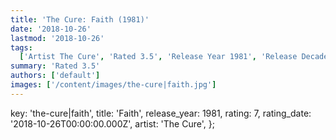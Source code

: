 ```yaml
---
title: 'The Cure: Faith (1981)'
date: '2018-10-26'
lastmod: '2018-10-26'
tags:
  ['Artist The Cure', 'Rated 3.5', 'Release Year 1981', 'Release Decade 1980']
summary: 'Rated 3.5'
authors: ['default']
images: ['/content/images/the-cure|faith.jpg']
---
```


  key: 'the-cure|faith',
  title: 'Faith',
  release_year: 1981,
  rating: 7,
  rating_date: '2018-10-26T00:00:00.000Z',
  artist: 'The Cure',
};

<MusicRating data={data} />
